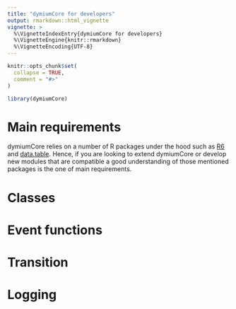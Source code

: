 ```yaml
---
title: "dymiumCore for developers"
output: rmarkdown::html_vignette
vignette: >
  %\VignetteIndexEntry{dymiumCore for developers}
  %\VignetteEngine{knitr::rmarkdown}
  %\VignetteEncoding{UTF-8}
---
```


```r
knitr::opts_chunk$set(
  collapse = TRUE,
  comment = "#>"
)
```

```r
library(dymiumCore)
```

# Main requirements

dymiumCore relies on a number of R packages under the hood such as [R6](https://r6.r-lib.org) and [data.table](http://r-datatable.com). Hence, if you are looking to extend dymiumCore or develop new modules that are compatible a good understanding of those mentioned packages is the one of main requirements. 

# Classes

# Event functions

# Transition

# Logging
